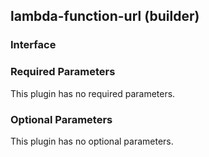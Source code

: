 ## lambda-function-url (builder)

### Interface

### Required Parameters

This plugin has no required parameters.

### Optional Parameters

This plugin has no optional parameters.
